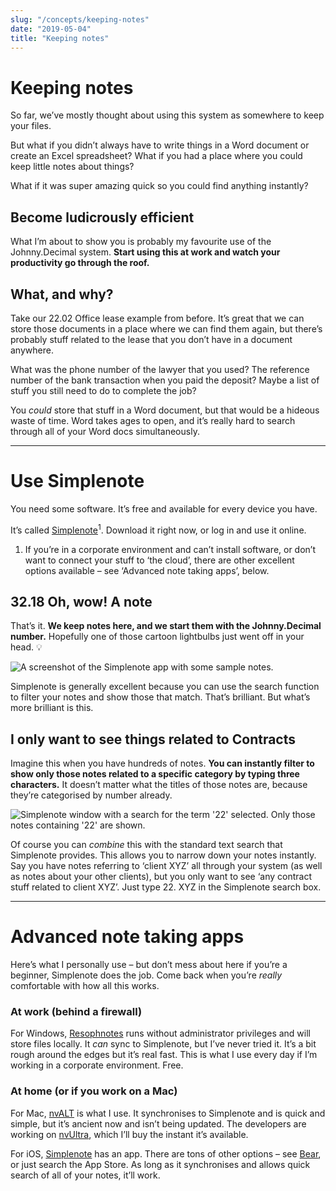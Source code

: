 ```yaml
---
slug: "/concepts/keeping-notes"
date: "2019-05-04"
title: "Keeping notes"
---
```


# Keeping notes

So far, we’ve mostly thought about using this system as somewhere to keep your files.

But what if you didn’t always have to write things in a Word document or create an Excel spreadsheet? What if you had a place where you could keep little notes about things?

What if it was super amazing quick so you could find anything instantly?

## Become ludicrously efficient

What I’m about to show you is probably my favourite use of the Johnny.Decimal system. **Start using this at work and watch your productivity go through the roof.**

## What, and why?

Take our <span class="jd-inline">22.02 Office lease</span> example from before. It’s great that we can store those documents in a place where we can find them again, but there’s probably stuff related to the lease that you don’t have in a document anywhere.

What was the phone number of the lawyer that you used? The reference number of the bank transaction when you paid the deposit? Maybe a list of stuff you still need to do to complete the job?

You _could_ store that stuff in a Word document, but that would be a hideous waste of time. Word takes ages to open, and it’s really hard to search through all of your Word docs simultaneously.

---

# Use Simplenote

You need some software. It’s free and available for every device you have.

It’s called <a href="https://simplenote.com">Simplenote</a><sup>1</sup>. Download it right now, or log in and use it online.

<div class="py-1 mb-4 ml-4 mr-10 text-sm italic bg-gray-200 border border-l-8 border-gray-400 rounded-md shadow-sm">
  <ol class="footnote">
    <li>If you’re in a corporate environment and can’t install software, or don’t want to connect your stuff to ‘the cloud’, there are other excellent options available – see ‘Advanced note taking apps’, below.</li>
  </ol>
</div>

## 32.18 Oh, wow! A note

That’s it. **We keep notes here, and we start them with the Johnny.Decimal number.** Hopefully one of those cartoon lightbulbs just went off in your head. 💡

![A screenshot of the Simplenote app with some sample notes.](Simplenote__3218-oh-wow-a-note-min.png)

Simplenote is generally excellent because you can use the search function
to filter your notes and show those that match. That’s brilliant. But
what’s more brilliant is this.

## I only want to see things related to Contracts

Imagine this when you have hundreds of notes. **You can instantly filter to show only those notes related to a specific category by typing three characters.** It doesn’t matter what the titles of those notes are, because they’re categorised by number already.

![Simplenote window with a search for the term '22' selected. Only those notes containing '22' are shown.](Simplenote__search-22-min.png)

Of course you can _combine_ this with the standard text search that Simplenote provides. This allows you to narrow down your notes instantly. Say you have notes referring to ‘client XYZ’ all through your system (as well as notes about your other clients), but you only want to see ‘any contract stuff related to client XYZ’. Just type <span class="jd-inline">22. XYZ</span> in the Simplenote search box.

---

# Advanced note taking apps

Here’s what I personally use – but don’t mess about here if you’re a beginner, Simplenote does the job. Come back when you’re _really_ comfortable with how all this works.

### At work (behind a firewall)

For Windows, <a href="http://resoph.com/ResophNotes/Welcome.html">Resophnotes</a> runs without administrator privileges and will store files locally. It _can_ sync to Simplenote, but I’ve never tried it. It’s a bit rough around the edges but it’s real fast. This is what I use every day if I’m working in a corporate environment. Free.

### At home (or if you work on a Mac)

For Mac, <a href="http://brettterpstra.com/projects/nvalt/">nvALT</a> is what I use. It synchronises to Simplenote and is quick and simple, but it’s ancient now and isn’t being updated. The developers are working on <a href="https://nvultra.com/">nvUltra</a>, which I’ll buy the instant it’s available.

For iOS, <a href="https://simplenote.com">Simplenote</a> has an app. There are tons of other options – see <a href="http://www.bear-writer.com">Bear</a>, or just search the App Store. As long as it synchronises and allows quick search of all of your notes, it’ll work.
